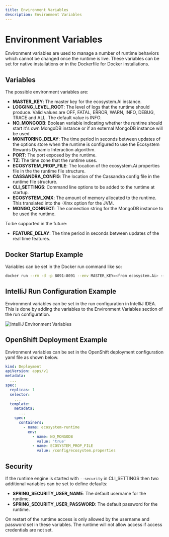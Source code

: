 ```yaml
---
title: Environment Variables
description: Environment Variables
---
```



# Environment Variables

Environment variables are used to manage a number of runtime behaviors which cannot be changed once the runtime is live. These variables can be set for native installations or in the Dockerfile for Docker installations.


## Variables

The possible environment variables are:
- **MASTER_KEY**: The master key for the ecosystem.Ai instance.
- **LOGGING_LEVEL_ROOT**: The level of logs that the runtime should produce. Valid values are OFF, FATAL, ERROR, WARN, INFO, DEBUG, TRACE and ALL. The default value is INFO.
- **NO_MONGODB**: Boolean variable indicating whether the runtime should start it's own MongoDB instance or if an external MongoDB instance will be used.
- **MONITORING_DELAY**: The time period in seconds between updates of the options store when the runtime is configured to use the Ecosystem Rewards Dynamic Interaction algorithm.
- **PORT**: The port exposed by the runtime.
- **TZ**: The time zone that the runtime uses.
- **ECOSYSTEM_PROP_FILE**: The location of the ecosystem.Ai properties file in the the runtime file structure.
- **CASSANDRA_CONFIG**: The location of the Cassandra config file in the runtime file structure.
- **CLI_SETTINGS**: Command line options to be added to the runtime at startup.
- **ECOSYSTEM_XMX**: The amount of memory allocated to the runtime. This translated into the -Xmx option for the JVM.
- **MONGO_CONNECT**: The connection string for the MongoDB instance to be used the runtime.

To be supported in the future:
- **FEATURE_DELAY**: The time period in seconds between updates of the real time features.

## Docker Startup Example

Variables can be set in the Docker run command like so:

```bash
docker run --rm -d -p 8091:8091 --env MASTER_KEY=<from ecosystem.Ai> --env LOGGING_LEVEL_ROOT=ERROR ecosystemai/ecosystem-runtime-solo
```

## IntelliJ Run Configuration Example

Environment variables can be set in the run configuration in IntelliJ IDEA. This is done by adding the variables to the Environment Variables section of the run configuration.

![IntelliJ Environment Variables](/images/runtime/IntelliJ_environment_variables.png)

## OpenShift Deployment Example

Environment variables can be set in the OpenShift deployment configuration yaml file as shown below.

```yaml
kind: Deployment
apiVersion: apps/v1
metadata:
  ...
spec:
  replicas: 1
  selector:
    ...
  template:
    metadata:
      ...
    spec:
      containers:
        - name: ecosystem-runtime
          env:
            - name: NO_MONGODB
              value: 'true'
            - name: ECOSYSTEM_PROP_FILE
              value: /config/ecosystem.properties
```

## Security

If the runtime engine is started with ```--security``` in CLI_SETTINGS then two additional variables can be set to define defaults:
- **SPRING_SECURITY_USER_NAME**: The default username for the runtime.
- **SPRING_SECURITY_USER_PASSWORD**: The default password for the runtime.

On restart of the runtime access is only allowed by the username and password set in these variables. The runtime will not allow access if access credentials are not set.
